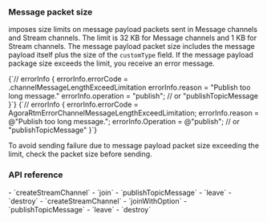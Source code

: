 <PlatformWrapper platform="ios, macos">


### Message packet size

<Vg k="MESS_SDK" /> imposes size limits on message payload packets sent in Message channels and Stream channels. The limit is 32 KB for Message channels and 1 KB for Stream channels. The message payload packet size includes the message payload itself plus the size of the `customType` field. If the message payload package size exceeds the limit, you receive an error message.

<Tabs groupId="language">
<TabItem value="swift" label="Swift" default>
<CodeBlock language="objc" showLineNumbers>    
{`// errorInfo
{
    errorInfo.errorCode = .channelMessageLengthExceedLimitation
    errorInfo.reason = "Publish too long message."
    errorInfo.operation = "publish"; // or "publishTopicMessage
}`}
</CodeBlock>
</TabItem>
<TabItem value="objc" label="Objective-C">
<CodeBlock language="objc" showLineNumbers>    
{`// errorInfo
{
    errorInfo.errorCode = AgoraRtmErrorChannelMessageLengthExceedLimitation;
    errorInfo.reason = @"Publish too long message.";
    errorInfo.Operation = @"publish"; // or "publishTopicMessage"
}`}
</CodeBlock>
</TabItem>
</Tabs>

To avoid sending failure due to message payload packet size exceeding the limit, check the packet size before sending.

### API reference

<Tabs groupId="language">
<TabItem value="swift" label="Swift" default>
- <Link to="{{Global.API_REF_SIG_APPLE}}?platform=ios&tab=swift#channelcreatepropsag_platform">`createStreamChannel`</Link>
- <Link to="{{Global.API_REF_SIG_APPLE}}?platform=ios&tab=swift#channeljoinpropsag_platform">`join`</Link>
- <Link to="{{Global.API_REF_SIG_APPLE}}?platform=ios&tab=swift#topicpublishpropsag_platform">`publishTopicMessage`</Link>
- <Link to="{{Global.API_REF_SIG_APPLE}}?platform=ios&tab=swift#channelleavepropsag_platform">`leave`</Link>
- <Link to="{{Global.API_REF_SIG_APPLE}}?platform=ios&tab=swift#channelreleasepropsag_platform">`destroy`</Link>
</TabItem>
<TabItem value="objc" label="Objective-C">
- <Link to="{{Global.API_REF_SIG_APPLE}}?platform=ios&tab=objc#channelcreatepropsag_platform">`createStreamChannel`</Link>
- <Link to="{{Global.API_REF_SIG_APPLE}}?platform=ios&tab=objc#channeljoinpropsag_platform">`joinWithOption`</Link>
- <Link to="{{Global.API_REF_SIG_APPLE}}?platform=ios&tab=objc#topicpublishpropsag_platform">`publishTopicMessage`</Link>
- <Link to="{{Global.API_REF_SIG_APPLE}}?platform=ios&tab=objc#channelleavepropsag_platform">`leave`</Link>
- <Link to="{{Global.API_REF_SIG_APPLE}}?platform=ios&tab=objc#channelreleasepropsag_platform">`destroy`</Link>
</TabItem>
</Tabs>

</PlatformWrapper>
